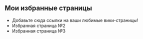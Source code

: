 ==  ==

== Мои избранные страницы ==

* Добавьте сюда ссылки на ваши любимые вики-страницы!
* Избранная страница №2
* Избранная страница №3